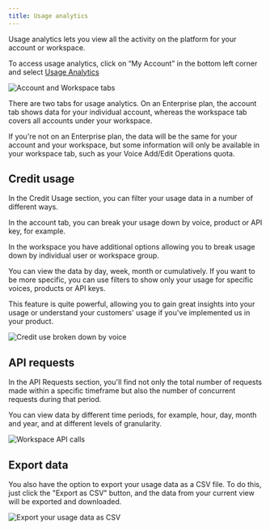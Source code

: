 ```yaml
---
title: Usage analytics
---
```


Usage analytics lets you view all the activity on the platform for your account or workspace.

To access usage analytics, click on “My Account” in the bottom left corner and select [Usage Analytics](https://elevenlabs.io/app/usage)

<img
  src="/assets/images/product-guides/administration/analytics.webp"
  alt="Account and Workspace tabs"
  className="w-full rounded-lg"
/>

There are two tabs for usage analytics. On an Enterprise plan, the account tab shows data for your individual account, whereas the workspace tab covers all accounts under your workspace.

If you're not on an Enterprise plan, the data will be the same for your account and your workspace, but some information will only be available in your workspace tab, such as your Voice Add/Edit Operations quota.

## Credit usage

In the Credit Usage section, you can filter your usage data in a number of different ways.

In the account tab, you can break your usage down by voice, product or API key, for example.

In the workspace you have additional options allowing you to break usage down by individual user or workspace group.

You can view the data by day, week, month or cumulatively. If you want to be more specific, you can use filters to show only your usage for specific voices, products or API keys.

This feature is quite powerful, allowing you to gain great insights into your usage or understand your customers' usage if you've implemented us in your product.

<img
  src="/assets/images/product-guides/administration/analytics-credits-voice.webp"
  alt="Credit use broken down by voice"
  className="w-full rounded-lg"
/>

## API requests

In the API Requests section, you'll find not only the total number of requests made within a specific timeframe but also the number of concurrent requests during that period.

You can view data by different time periods, for example, hour, day, month and year, and at different levels of granularity.

<img
  src="/assets/images/product-guides/administration/analytics-workspace-api.webp"
  alt="Workspace API calls"
  className="w-full rounded-lg"
/>

## Export data

You also have the option to export your usage data as a CSV file. To do this, just click the "Export as CSV" button, and the data from your current view will be exported and downloaded.

<img
  src="/assets/images/product-guides/administration/analytics-export.webp"
  alt="Export your usage data as CSV"
  className="w-full rounded-lg"
/>
